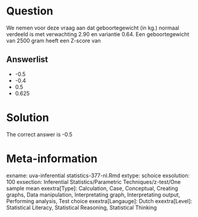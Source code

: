 Question
========

We nemen voor deze vraag aan dat geboortegewicht (in kg.) normaal verdeeld is met verwachting 2.90 en variantie 0.64. Een geboortegewicht van 2500 gram heeft een Z-score van 

Answerlist
----------
* -0.5
* -0.4
* 0.5
* 0.625

Solution
========

The correct answer is  -0.5 

Meta-information
================
exname: uva-inferential statistics-377-nl.Rmd 
extype: schoice 
exsolution: 100 
exsection: Inferential Statistics/Parametric Techniques/z-test/One sample mean
exextra[Type]: Calculation, Case, Conceptual, Creating graphs, Data manipulation, Interpretating graph, Interpretating output, Performing analysis, Test choice 
exextra[Langauge]: Dutch 
exextra[Level]: Statistical Literacy, Statistical Reasoning, Statistical Thinking 

